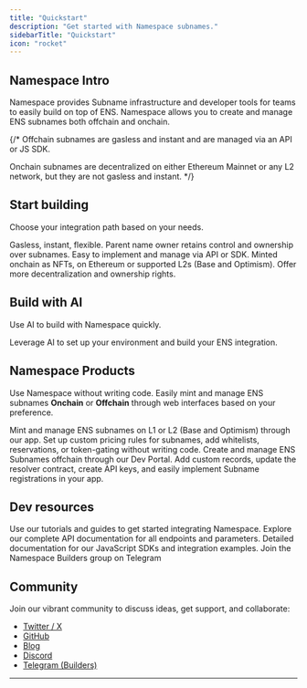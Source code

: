 ```yaml
---
title: "Quickstart"
description: "Get started with Namespace subnames."
sidebarTitle: "Quickstart"
icon: "rocket"
---
```


## Namespace Intro

Namespace provides Subname infrastructure and developer tools for teams to easily build on top of ENS. Namespace allows you to create and manage ENS subnames both offchain and onchain.

{/* 
Offchain subnames are gasless and instant and are managed via an API or JS SDK.

Onchain subnames are decentralized on either Ethereum Mainnet or any L2 network, but they are not gasless and instant.
*/}

## Start building

Choose your integration path based on your needs.

<CardGroup cols={2}>
  <Card title="Offchain Subnames" icon="cloud" iconType="regular" href="/developer-guide/guide/create-offchain-subnames">
    Gasless, instant, flexible. Parent name owner retains control and ownership over subnames. Easy to implement and manage via API or SDK.
  </Card>
  <Card title="Onchain Subnames" icon="square-code" href="/developer-guide/guide/mint-l1-l2-subnames">
    Minted onchain as NFTs, on Ethereum or supported L2s (Base and Optimism). Offer more decentralization and ownership rights.
  </Card>
</CardGroup>

## Build with AI

Use AI to build with Namespace quickly.

<Card title="Use AI to build on ENS" icon="sparkles" href="/developer-guide/ai-development">
  Leverage AI to set up your environment and build your ENS integration.
</Card>

## Namespace Products

Use Namespace without writing code. Easily mint and manage ENS subnames **Onchain** or **Offchain** through web interfaces based on your preference.

<CardGroup cols={2}>
  <Card title="Namespace App" icon="desktop" href="/user-guide/app">
    Mint and manage ENS subnames on L1 or L2 (Base and Optimism) through our app. Set up custom pricing rules for subnames, add whitelists, reservations, or token-gating without writing code.
  </Card>
  <Card title="Dev Portal" icon="terminal" href="/user-guide/dev-app">
    Create and manage ENS Subnames offchain through our Dev Portal. Add custom records, update the resolver contract, create API keys, and easily implement Subname registrations in your app.
  </Card>
</CardGroup>

## Dev resources

<CardGroup cols={3}>
  <Card title="See sample projects" icon="folder-open" iconType="regular" href="/tutorials/guide">
    Use our tutorials and guides to get started integrating Namespace.
  </Card>
  <Card title="API Reference" icon="book" iconType="regular" href="/api-reference/introduction">
    Explore our complete API documentation for all endpoints and parameters.
  </Card>
  <Card title="SDK Documentation" icon="code" iconType="regular" href="/developer-guide/sdks/introduction">
    Detailed documentation for our JavaScript SDKs and integration examples.
  </Card>
</CardGroup>

<Card title="Namespace Builder TG" icon="telegram" iconType="regular" horizontal href="https://t.me/+OsziFgfuZz03NjEy">
  Join the Namespace Builders group on Telegram
</Card>

## Community 

Join our vibrant community to discuss ideas, get support, and collaborate:

- [Twitter / X](https://x.com/namespace_eth)
- [GitHub](https://github.com/thenamespace)
- [Blog](https://thenamespace.substack.com/)
- [Discord](https://discord.gg/W5pgT3wsnv)
- [Telegram (Builders)](https://t.me/+5FAwyiKOTeswNTIy)

---